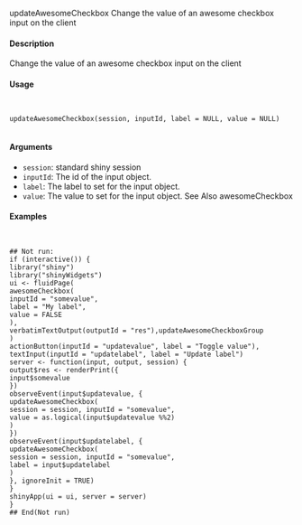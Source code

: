 updateAwesomeCheckbox Change the value of an awesome checkbox input on the client

#### Description

Change the value of an awesome checkbox input on the client

#### Usage
<pre><code>

updateAwesomeCheckbox(session, inputId, label = NULL, value = NULL)

</code></pre>
#### Arguments

* ``session``:   standard shiny session
* ``inputId``:   The id of the input object.
* ``label``: The label to set for the input object.
* ``value``: The value to set for the input object.
See Also
awesomeCheckbox

#### Examples
<pre><code>

## Not run:
if (interactive()) {
library("shiny")
library("shinyWidgets")
ui <- fluidPage(
awesomeCheckbox(
inputId = "somevalue",
label = "My label",
value = FALSE
),
verbatimTextOutput(outputId = "res"),updateAwesomeCheckboxGroup
)
actionButton(inputId = "updatevalue", label = "Toggle value"),
textInput(inputId = "updatelabel", label = "Update label")
server <- function(input, output, session) {
output$res <- renderPrint({
input$somevalue
})
observeEvent(input$updatevalue, {
updateAwesomeCheckbox(
session = session, inputId = "somevalue",
value = as.logical(input$updatevalue %%2)
)
})
observeEvent(input$updatelabel, {
updateAwesomeCheckbox(
session = session, inputId = "somevalue",
label = input$updatelabel
)
}, ignoreInit = TRUE)
}
shinyApp(ui = ui, server = server)
}
## End(Not run)

</code></pre>
